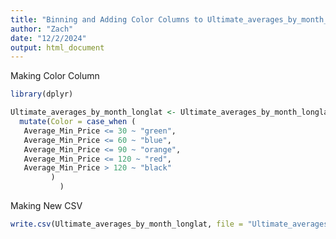 ```yaml
---
title: "Binning and Adding Color Columns to Ultimate_averages_by_month_longlat"
author: "Zach"
date: "12/2/2024"
output: html_document
---
```


Making Color Column
```r
library(dplyr)

Ultimate_averages_by_month_longlat <- Ultimate_averages_by_month_longlat %>%
  mutate(Color = case_when (
   Average_Min_Price <= 30 ~ "green",
   Average_Min_Price <= 60 ~ "blue",
   Average_Min_Price <= 90 ~ "orange",
   Average_Min_Price <= 120 ~ "red",
   Average_Min_Price > 120 ~ "black"
         )
           )

```


Making New CSV
```r
write.csv(Ultimate_averages_by_month_longlat, file = "Ultimate_averages_by_month_longlat.csv")
```

